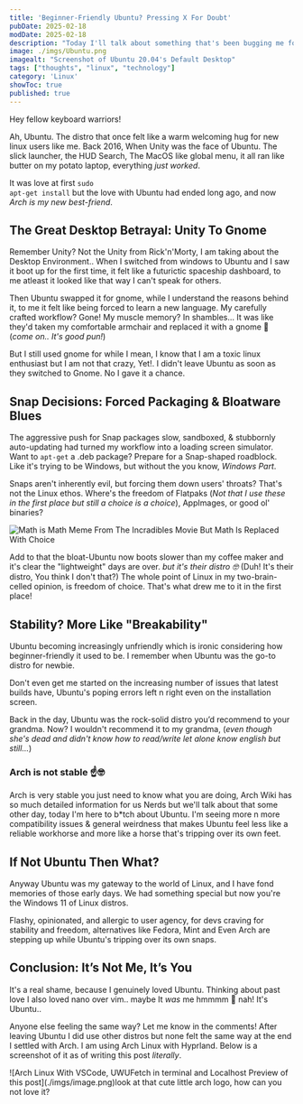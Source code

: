```yaml
---
title: 'Beginner-Friendly Ubuntu? Pressing X For Doubt'
pubDate: 2025-02-18
modDate: 2025-02-18
description: "Today I'll talk about something that's been bugging me for a while: Why I left ubuntu and switched to Arch. It's bit like that first love that slowly curdles into something... opposite of romantic."
image: ./imgs/Ubuntu.png
imagealt: "Screenshot of Ubuntu 20.04's Default Desktop"
tags: ["thoughts", "linux", "technology"]
category: 'Linux'
showToc: true
published: true
---
```

Hey fellow keyboard warriors! 

Ah, Ubuntu. The distro that once felt like a warm welcoming hug for new linux users like me. Back 2016, When Unity was the face of Ubuntu. The slick launcher, the HUD Search, The MacOS like global menu, it all ran like butter on my potato laptop, everything *just worked*.

It was love at first <code class="bg-gray-800 text-white py-1 px-2 rounded-md text-xs">sudo apt-get install</code>
but the love with Ubuntu had ended long ago, and now *Arch is my new best-friend*.


## **The Great Desktop Betrayal: Unity To Gnome**

Remember Unity? Not the Unity from Rick'n'Morty, I am taking about the Desktop Environment.. When I switched from windows to Ubuntu and I saw it boot up for the first time, it felt like a futurictic spaceship dashboard, to me atleast it looked like that way I can't speak for others.

Then Ubuntu swapped it for gnome, while I understand the reasons behind it, to me it felt like being forced to learn a new language.
My carefully crafted workflow? Gone! My muscle memory? In shambles...  It was like they'd taken my comfortable armchair and replaced it with a gnome 👀 (<span class="text-gray-500 text-sm">*come on.. It's good pun!*</span>)

But I still used gnome for while I mean, I know that I am a toxic linux enthusiast but I am not that crazy, <span class="text-gray-200">Yet!</span>. I didn't leave Ubuntu as soon as they switched to Gnome. No I gave it a chance.

## **Snap Decisions: Forced Packaging & Bloatware Blues**

The aggressive push for Snap packages slow, sandboxed, & stubbornly auto-updating had turned my workflow into a loading screen simulator.
Want to <code class="text-xs text-white bg-gray-800 py-1 px-2 rounded-md">apt-get</code> a .deb package? Prepare for a Snap-shaped roadblock.
Like it's trying to be Windows, but without the you know, *Windows Part*. 


Snaps aren't inherently evil, but forcing them down users' throats?
That's not the Linux ethos. Where's the freedom of Flatpaks (*<span class="text-sm text-gray-500">Not that I use these in the first place but still a choice is a choice</span>*), AppImages, or good ol' binaries? 

![Math is Math Meme From The Incradibles Movie But Math Is Replaced With Choice](./imgs/choice.png)

Add to that the bloat-Ubuntu now boots slower than my coffee maker and it's clear the "lightweight" days are over.
*but it's their distro 🤓* (<span class="text-gray-500 text-sm">Duh! It's their distro, You think I don't that?</span>) The whole point of Linux in my two-brain-celled opinion, is freedom of choice. That's what drew me to it in the first place!

## **Stability? More Like "Breakability"**
Ubuntu becoming increasingly unfriendly which is ironic considering how beginner-friendly it used to be. I remember when Ubuntu was the go-to distro for newbie.

Don't even get me started on the increasing number of issues that latest builds have, Ubuntu's poping errors left n right even on the installation screen.

Back in the day, Ubuntu was the rock-solid distro you’d recommend to your grandma. Now? I wouldn't recommend it to my grandma, 
(<span class="text-gray-500 text-sm">*even though she's dead and didn't know how to read/write let alone know english but still...*</span>)

### **Arch is not stable** ☝️🤓

Arch is very stable you just need to know what you are doing, Arch Wiki has so much detailed information for us Nerds but we'll talk about that some other day, today I'm here to b*tch about Ubuntu.
I'm seeing more n more compatibility issues & general weirdness that makes Ubuntu feel less like a reliable workhorse and more like a horse that's tripping over its own feet.

## **If Not Ubuntu Then What?**
Anyway Ubuntu was my gateway to the world of Linux, and I have fond memories of those early days.
We had something special but now you're the Windows 11 of Linux distros.

Flashy, opinionated, and allergic to user agency, for devs craving for stability and freedom, alternatives like Fedora, Mint and Even Arch are stepping up while Ubuntu's tripping over its own snaps.


## **Conclusion: It’s Not Me, It’s You**
It's a real shame, because I genuinely loved Ubuntu. Thinking about past love I also loved nano over vim.. maybe It *was* me hmmmm 🤔 nah! It's Ubuntu..

Anyone else feeling the same way? Let me know in the comments! After leaving Ubuntu I did use other distros but none felt the same way at the end I settled with Arch. I am using Arch Linux with Hyprland. Below is a screenshot of it as of writing this post *literally*.
<div data-aos="fade" data-aos-duration="2000" class="flex flex-col justify-center items-center w-full text-sm">![Arch Linux With VSCode, UWUFetch in terminal and Localhost Preview of this post](./imgs/image.png)<span class="text-gray-400 text-sm italic -mt-6 text-center">look at that cute little arch logo, how can you not love it?</span></div>